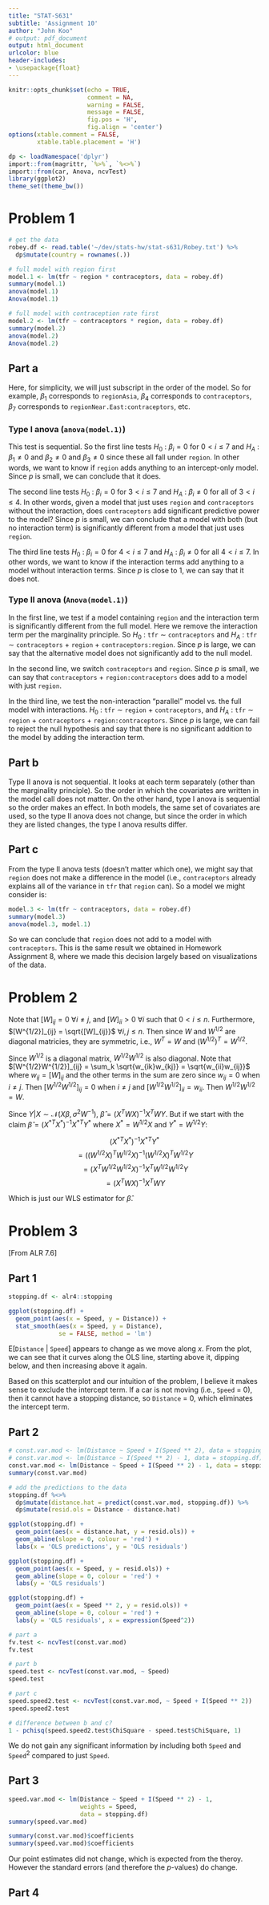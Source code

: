 ```yaml
---
title: "STAT-S631"
subtitle: 'Assignment 10'
author: "John Koo"
# output: pdf_document
output: html_document
urlcolor: blue
header-includes:
- \usepackage{float}
---
```


```r
knitr::opts_chunk$set(echo = TRUE, 
                      comment = NA, 
                      warning = FALSE, 
                      message = FALSE, 
                      fig.pos = 'H', 
                      fig.align = 'center')
options(xtable.comment = FALSE, 
        xtable.table.placement = 'H')
```

```r
dp <- loadNamespace('dplyr')
import::from(magrittr, `%>%`, `%<>%`)
import::from(car, Anova, ncvTest)
library(ggplot2)
theme_set(theme_bw())
```

# Problem 1

```r
# get the data
robey.df <- read.table('~/dev/stats-hw/stat-s631/Robey.txt') %>% 
  dp$mutate(country = rownames(.))

# full model with region first
model.1 <- lm(tfr ~ region * contraceptors, data = robey.df)
summary(model.1)
anova(model.1)
Anova(model.1)

# full model with contraception rate first
model.2 <- lm(tfr ~ contraceptors * region, data = robey.df)
summary(model.2)
anova(model.2)
Anova(model.2)
```

## Part a

Here, for simplicity, we will just subscript in the order of the model. So for 
example, $\beta_1$ corresponds to `regionAsia`, $\beta_4$ corresponds to 
`contraceptors`, $\beta_7$ corresponds to `regionNear.East:contraceptors`, etc.

### Type I anova (`anova(model.1)`)

This test is sequential. So the first line tests $H_0$ : $\beta_i = 0$ for 
$0 < i \leq 7$ and $H_A$ : $\beta_1 \neq 0$ and $\beta_2 \neq 0$ and
$\beta_3 \neq 0$ since these all fall under `region`. In other words, we want 
to know if `region` adds anything to an intercept-only model. Since $p$ is 
small, we can conclude that it does.

The second line tests $H_0$ : $\beta_i = 0$ for $3 < i \leq 7$ and 
$H_A$ : $\beta_i \neq 0$ for all of $3 < i \leq 4$. In other words, 
given a model that just uses `region` and `contraceptors` without the 
interaction, does `contraceptors` add significant predictive power to the model? 
Since $p$ is small, we can conclude that a model with both (but no interaction 
term) is significantly different from a model that just uses `region`. 

The third line tests $H_0$ : $\beta_i = 0$ for $4 < i \leq 7$ and $H_A$ : 
$\beta_i \neq 0$ for all $4 < i \leq 7$. In other words, we want to know if 
the interaction terms add anything to a model without interaction terms. Since 
$p$ is close to 1, we can say that it does not. 

### Type II anova (`Anova(model.1)`)

In the first line, we test if a model containing `region` and the interaction 
term is significantly different from the full model. Here we remove the 
interaction term per the marginality principle. So $H_0$ : `tfr` $\sim$ 
`contraceptors` and $H_A$ : `tfr` $\sim$ `contraceptors` + `region` + 
`contraceptors:region`. Since $p$ is large, we can say that the alternative 
model does not significantly add to the null model.

In the second line, we switch `contraceptors` and `region`. Since $p$ is 
small, we can say that `contraceptors` + `region:contraceptors` does add to a 
model with just `region`. 

In the third line, we test the non-interaction "parallel" model vs. the full 
model with interactions. $H_0$ : `tfr` $\sim$ `region` + `contraceptors`, and 
$H_A$ : `tfr` $\sim$ `region` + `contraceptors` + `region:contraceptors`. Since 
$p$ is large, we can fail to reject the null hypothesis and say that there is 
no significant addition to the model by adding the interaction term. 

## Part b

Type II anova is not sequential. It looks at each term separately (other than 
the marginality principle). So the order in which the covariates are written 
in the model call does not matter. On the other hand, type I anova is sequential 
so the order makes an effect. In both models, the same set of covariates are 
used, so the type II anova does not change, but since the order in which they 
are listed changes, the type I anova results differ. 

## Part c

From the type II anova tests (doesn't matter which one), we might say that 
`region` does not make a difference in the model (i.e., `contraceptors` already 
explains all of the variance in `tfr` that `region` can). So a model we might 
consider is:

```r
model.3 <- lm(tfr ~ contraceptors, data = robey.df)
summary(model.3)
anova(model.3, model.1)
```

So we can conclude that `region` does not add to a model with `contraceptors`. 
This is the same result we obtained in Homework Assignment 8, where we made this 
decision largely based on visualizations of the data. 

# Problem 2

Note that $[W]_{ij} = 0$ $\forall i \neq j$, and $[W]_{ii} > 0$ 
$\forall i$ such that $0 < i \leq n$. Furthermore, 
$[W^{1/2}]_{ij} = \sqrt{[W]_{ij}}$ $\forall i, j \leq n$. Then since $W$ and 
$W^{1/2}$ are diagonal matricies, they are symmetric, i.e., $W^T = W$ and 
$(W^{1/2})^T = W^{1/2}$.

Since $W^{1/2}$ is a diagonal matrix, $W^{1/2}W^{1/2}$ is also diagonal. Note 
that $[W^{1/2}W^{1/2}]_{ij} = \sum_k \sqrt{w_{ik}w_{kj}} = \sqrt{w_{ii}w_{ij}}$ 
where $w_{ij} = [W]_{ij}$ and the other terms in the sum are zero since 
$w_{ij} = 0$ when $i \neq j$. Then $[W^{1/2}W^{1/2}]_{ij} = 0$ when $i \neq j$ 
and $[W^{1/2}W^{1/2}]_{ii} = w_{ii}$. Then $W^{1/2}W^{1/2} = W$.

Since $Y|X \sim \mathcal{N}(X \beta, \sigma^2 W^{-1})$, 
$\hat{\beta} = (X^T W X)^{-1} X^T W Y$. But if we start with the claim 
$\hat{\beta} = (X^{*T} X^*)^{-1} X^{*T} Y^*$ where $X^* = W^{1/2}X$ and 
$Y^* = W^{1/2} Y$:

$$(X^{*T} X^*)^{-1} X^{*T} Y^*$$
$$= ((W^{1/2}X)^T W^{1/2}X)^{-1} (W^{1/2}X)^T W^{1/2} Y$$
$$= (X^T W^{1/2} W^{1/2} X)^{-1} X^T W^{1/2} W^{1/2} Y$$
$$= (X^T W X)^{-1} X^T W Y$$

Which is just our WLS estimator for $\hat{\beta}$.

# Problem 3

[From ALR 7.6]

## Part 1

```r
stopping.df <- alr4::stopping

ggplot(stopping.df) + 
  geom_point(aes(x = Speed, y = Distance)) + 
  stat_smooth(aes(x = Speed, y = Distance), 
              se = FALSE, method = 'lm')
```

E[`Distance` | `Speed`] appears to change as we move along $x$. From the plot, 
we can see that it curves along the OLS line, starting above it, dipping below, 
and then increasing above it again. 

Based on this scatterplot and our intuition of the problem, I believe it makes 
sense to exclude the intercept term. If a car is not moving (i.e., `Speed` = 0), 
then it cannot have a stopping distance, so `Distance` = 0, which eliminates the 
intercept term. 

## Part 2

```r
# const.var.mod <- lm(Distance ~ Speed + I(Speed ** 2), data = stopping.df)
# const.var.mod <- lm(Distance ~ I(Speed ** 2) - 1, data = stopping.df)
const.var.mod <- lm(Distance ~ Speed + I(Speed ** 2) - 1, data = stopping.df)
summary(const.var.mod)

# add the predictions to the data
stopping.df %<>% 
  dp$mutate(distance.hat = predict(const.var.mod, stopping.df)) %>% 
  dp$mutate(resid.ols = Distance - distance.hat)

ggplot(stopping.df) + 
  geom_point(aes(x = distance.hat, y = resid.ols)) + 
  geom_abline(slope = 0, colour = 'red') + 
  labs(x = 'OLS predictions', y = 'OLS residuals')

ggplot(stopping.df) + 
  geom_point(aes(x = Speed, y = resid.ols)) + 
  geom_abline(slope = 0, colour = 'red') + 
  labs(y = 'OLS residuals')

ggplot(stopping.df) + 
  geom_point(aes(x = Speed ** 2, y = resid.ols)) + 
  geom_abline(slope = 0, colour = 'red') + 
  labs(y = 'OLS residuals', x = expression(Speed^2))

# part a
fv.test <- ncvTest(const.var.mod)
fv.test

# part b
speed.test <- ncvTest(const.var.mod, ~ Speed)
speed.test

# part c
speed.speed2.test <- ncvTest(const.var.mod, ~ Speed + I(Speed ** 2))
speed.speed2.test

# difference between b and c?
1 - pchisq(speed.speed2.test$ChiSquare - speed.test$ChiSquare, 1)
```

We do not gain any significant information by including both `Speed` and 
`Speed`^2^ compared to just `Speed`.

## Part 3

```r
speed.var.mod <- lm(Distance ~ Speed + I(Speed ** 2) - 1, 
                    weights = Speed, 
                    data = stopping.df)
summary(speed.var.mod)

summary(const.var.mod)$coefficients
summary(speed.var.mod)$coefficients
```

Our point estimates did not change, which is expected from the theroy. However 
the standard errors (and therefore the $p$-values) do change. 

## Part 4